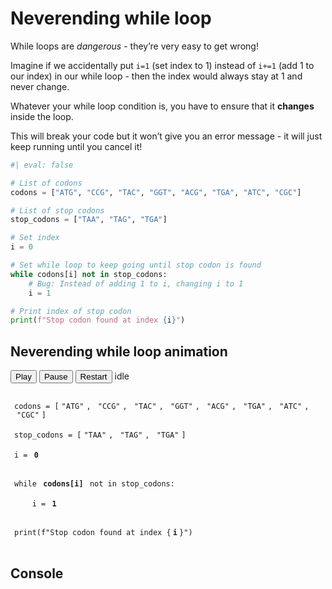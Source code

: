 # Neverending while loop

While loops are _dangerous_ - they're very easy to get wrong!

Imagine if we accidentally put `i=1` (set index to 1) instead of `i+=1` (add 1 to our index) in our while loop - then the index would always stay at 1 and never change. 

Whatever your while loop condition is, you have to ensure that it **changes** inside the loop. 

::: {.callout-important title="Warning: Error!"}
This will break your code but it won't give you an error message - it will just keep running until you cancel it! 
:::

```python
#| eval: false

# List of codons 
codons = ["ATG", "CCG", "TAC", "GGT", "ACG", "TGA", "ATC", "CGC"]

# List of stop codons 
stop_codons = ["TAA", "TAG", "TGA"]

# Set index 
i = 0 

# Set while loop to keep going until stop codon is found 
while codons[i] not in stop_codons: 
    # Bug: Instead of adding 1 to i, changing i to 1
    i = 1 

# Print index of stop codon
print(f"Stop codon found at index {i}")
```

## Neverending while loop animation

```{=html}
<!-- Controls -->
<div class="d-flex align-items-center gap-2 mb-3">
  <button id="play-while"  class="btn btn-primary btn-sm">Play</button>
  <button id="pause-while" class="btn btn-outline-secondary btn-sm">Pause</button>
  <button id="reset-while" class="btn btn-outline-secondary btn-sm">Restart</button>
  <span id="status-while" class="ms-auto small font-monospace">idle</span>
</div>

<!-- Code block -->
<pre class="small lh-sm font-monospace"><code id="code-while">
<span id="w-line-1" class="code-line">codons = [<span id="codon-0" class="codon-item">"ATG"</span>, <span id="codon-1" class="codon-item">"CCG"</span>, <span id="codon-2" class="codon-item">"TAC"</span>, <span id="codon-3" class="codon-item">"GGT"</span>, <span id="codon-4" class="codon-item">"ACG"</span>, <span id="codon-5" class="codon-item">"TGA"</span>, <span id="codon-6" class="codon-item">"ATC"</span>, <span id="codon-7" class="codon-item">"CGC"</span>]</span>
<span id="w-line-2" class="code-line">stop_codons = [<span id="stop-0" class="stop-item">"TAA"</span>, <span id="stop-1" class="stop-item">"TAG"</span>, <span id="stop-2" class="stop-item">"TGA"</span>]</span>
<span id="w-line-3" class="code-line">i = <span class="ival-init">0</span></span>

<span id="w-line-4" class="code-line">while <span class="codon-token">codons[i]</span> not in stop_codons:</span>
<span id="w-line-5" class="code-line">    i = <span class="ival-loop">1</span></span>

<span id="w-line-6" class="code-line">print(f"Stop codon found at index {<span class="ival-print">i</span>}")</span>
</code></pre>

<!-- Console -->
<section>
  <h2 class="h6 fw-semibold mb-2">Console</h2>
  <div id="console-while" class="font-monospace small border rounded p-3" style="min-height:3rem;"></div>
</section>

<style>
  .fade-in { opacity: 0; transform: translateY(4px); animation: fadeInUp .3s forwards }
  @keyframes fadeInUp { to { opacity: 1; transform: translateY(0) } }

  .code-line { display: block; padding: .125rem .375rem; border-radius: .25rem; }
  .code-line.active { background: var(--bs-info-bg-subtle); outline: 1px solid var(--bs-info-border-subtle); }

  .ival-init, .ival-loop, .ival-print, .codon-token {
    display: inline-block; padding: 0 .2rem; border-radius: .25rem;
    background: var(--bs-warning-bg-subtle); color: var(--bs-body-color); font-weight: 600;
  }

  .codon-item, .stop-item { padding: .05rem .25rem; border-radius: .25rem; }
  .codon-item.active { background: var(--bs-info-bg-subtle); outline: 1px solid var(--bs-info-border-subtle); font-weight: 600; }
  .stop-item.found { background: var(--bs-success-bg-subtle); outline: 2px solid var(--bs-success-border-subtle); font-weight: 700; }

  /* Dark mode */
  body[data-bs-theme="dark"] .code-line.active,
  .quarto-dark .code-line.active { background: #0e3f66 !important; outline: 1px solid #3fa9f5 !important; color: #fff !important; }
  body[data-bs-theme="dark"] pre code .ival-init,
  body[data-bs-theme="dark"] pre code .ival-loop,
  body[data-bs-theme="dark"] pre code .ival-print,
  body[data-bs-theme="dark"] pre code .codon-token,
  .quarto-dark pre code .ival-init,
  .quarto-dark pre code .ival-loop,
  .quarto-dark pre code .ival-print,
  .quarto-dark pre code .codon-token { background: #7a5d00 !important; color: #fff !important; }
  body[data-bs-theme="dark"] .codon-item.active,
  .quarto-dark .codon-item.active { background: #0e3f66 !important; outline: 1px solid #3fa9f5 !important; color: #fff !important; }
  body[data-bs-theme="dark"] .codon-item.stop,
  .quarto-dark .codon-item.stop { background: #4d0e0e !important; outline: 1px solid #cc4b4b !important; }
  body[data-bs-theme="dark"] .stop-item.found,
  .quarto-dark .stop-item.found { background: #0f3d2e !important; outline: 2px solid #3ac38f !important; }
</style>

<script>
  const codons = ["ATG","CCG","TAC","GGT","ACG","TGA","ATC","CGC"];
  const stop_codons = ["TAA","TAG","TGA"];

  const consoleBox = document.getElementById("console-while");
  const status = document.getElementById("status-while");
  const codeLines = [...document.querySelectorAll("#code-while .code-line")];
  const codonItems = codons.map((_, idx)=>document.getElementById(`codon-${idx}`));
  const stopItems  = stop_codons.map((_, idx)=>document.getElementById(`stop-${idx}`));

  function clearCodeHighlights(){ codeLines.forEach(l => l.classList.remove("active")); }
  function highlightLine(id){ clearCodeHighlights(); document.getElementById(id)?.classList.add("active"); }

  function setActiveCodon(idx){
    codonItems.forEach((el,j)=>{
      el.classList.toggle("active", j===idx);
      if(stop_codons.includes(codons[j])) el.classList.add("stop");
    });
  }

  function resetAll(){
    iVal=0; phase=0;
    consoleBox.innerHTML="";
    clearCodeHighlights();
    codonItems.forEach(el=>el.classList.remove("active","stop"));
    stopItems.forEach(el=>el.classList.remove("found"));
    codonItems.forEach((el,i)=>{ if(stop_codons.includes(codons[i])) el.classList.add("stop"); });
    document.querySelector('.ival-init').textContent = "0";
    document.querySelector('.ival-loop').textContent = "1";
    document.querySelector('.ival-print').textContent = "i";
    document.querySelectorAll('.codon-token').forEach(tok => { tok.textContent = "codons[i]"; });
  }

  let running=false, timer=null, phase=0, iVal=0;

  function setStatus(t){ status.textContent = t; }

  function step(){
    if(phase===0){
      highlightLine("w-line-4");
      setStatus("checking condition");
      setActiveCodon(iVal);
      const current = codons[iVal];
      document.querySelectorAll('.codon-token').forEach(tok=>tok.textContent=`codons[${iVal}] (${current})`);
      // always goes to else, since "CCG" is never in stop_codons
      phase=1;
      timer=setTimeout(()=>running && step(),900);
      return;
    }

    if(phase===1){
      highlightLine("w-line-5");
      setStatus("resetting i = 1 (bug)");
      iVal=1;
      document.querySelector('.ival-loop').textContent="1";
      setActiveCodon(iVal);
      phase=0;
      timer=setTimeout(()=>running && step(),900);
      return;
    }
  }

  // Controls
  document.getElementById("play-while").addEventListener("click",()=>{
    if(running) return;
    running=true;
    setStatus("starting…");
    resetAll();
    timer=setTimeout(step,500);
  });
  document.getElementById("pause-while").addEventListener("click",()=>{
    running=false; clearTimeout(timer); setStatus("paused");
  });
  document.getElementById("reset-while").addEventListener("click",()=>{
    running=false; clearTimeout(timer); resetAll(); setStatus("idle");
  });

  // Auto-start
  document.getElementById("play-while").click();
</script>
```